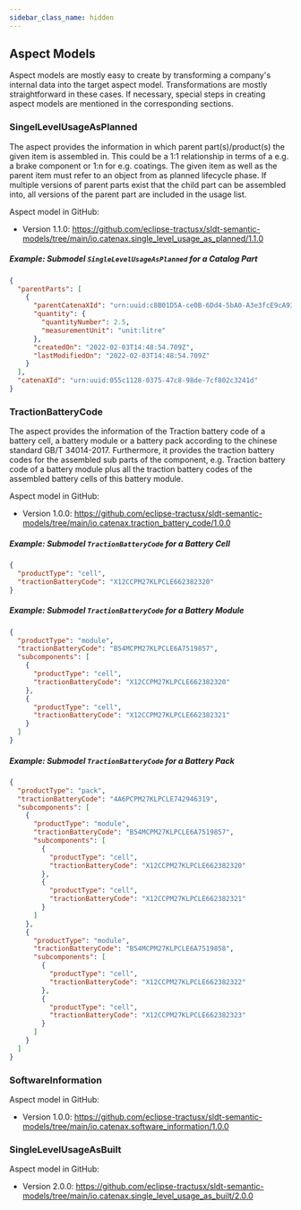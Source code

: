 ```yaml
---
sidebar_class_name: hidden
---
```


<!---
This work is licensed under the CC-BY-4.0 (https://creativecommons.org/licenses/by/4.0/legalcode).

- SPDX-License-Identifier: CC-BY-4.0
- SPDX-FileCopyrightText: 2023 BASF SE
- SPDX-FileCopyrightText: 2023 Bayerische Motoren Werke Aktiengesellschaft (BMW AG)
- SPDX-FileCopyrightText: 2023 Fraunhofer-Gesellschaft zur Foerderung der angewandten Forschung e.V. (represented by Fraunhofer ISST & Fraunhofer IML)
- SPDX-FileCopyrightText: 2023 German Edge Cloud GmbH & Co. KG
- SPDX-FileCopyrightText: 2023 Mercedes Benz AG
- SPDX-FileCopyrightText: 2023 Robert Bosch Manufacturing Solutions GmbH
- SPDX-FileCopyrightText: 2023 SAP SE
- SPDX-FileCopyrightText: 2023 Siemens AG
- SPDX-FileCopyrightText: 2023 T-Systems International GmbH
- SPDX-FileCopyrightText: 2023 ZF Friedrichshafen AG
- SPDX-FileCopyrightText: 2023 Contributors to the Eclipse Foundation
- Source URL: https://github.com/eclipse-tractusx/eclipse-tractusx.github.io/tree/main/docs-kits/kits/Traceability%20Kit (latest version)
--->


## Aspect Models

Aspect models are mostly easy to create by transforming a company's internal data into the target aspect model. Transformations are mostly straightforward in these cases. If necessary, special steps in creating aspect models are mentioned in the corresponding sections.

<AspectModelOverview components={props.components} />

### SingelLevelUsageAsPlanned

The aspect provides the information in which parent part(s)/product(s) the given item is assembled in. This could be a 1:1 relationship in terms of a e.g. a brake component or 1:n for e.g. coatings. The given item as well as the parent item must refer to an object from as planned lifecycle phase. If multiple versions of parent parts exist that the child part can be assembled into, all versions of the parent part are included in the usage list.

Aspect model in GitHub:
- Version 1.1.0: https://github.com/eclipse-tractusx/sldt-semantic-models/tree/main/io.catenax.single_level_usage_as_planned/1.1.0


##### Example: Submodel `SingleLevelUsageAsPlanned` for a Catalog Part

```json
{
  "parentParts": [
    {
      "parentCatenaXId": "urn:uuid:c8B01D5A-ce0B-6Dd4-5bA0-A3e3fcE9cA93",
      "quantity": {
        "quantityNumber": 2.5,
        "measurementUnit": "unit:litre"
      },
      "createdOn": "2022-02-03T14:48:54.709Z",
      "lastModifiedOn": "2022-02-03T14:48:54.709Z"
    }
  ],
  "catenaXId": "urn:uuid:055c1128-0375-47c8-98de-7cf802c3241d"
}
```

### TractionBatteryCode

The aspect provides the information of the Traction battery code of a battery cell, a battery module or a battery pack according to the chinese standard GB/T 34014-2017. Furthermore, it provides the traction battery codes for the assembled sub parts of the component, e.g.  Traction battery code of a battery module plus all the traction battery codes of the assembled battery cells of this battery module.

Aspect model in GitHub:
- Version 1.0.0: https://github.com/eclipse-tractusx/sldt-semantic-models/tree/main/io.catenax.traction_battery_code/1.0.0

##### Example: Submodel `TractionBatteryCode` for a Battery Cell

```json
{
  "productType": "cell",
  "tractionBatteryCode": "X12CCPM27KLPCLE662382320"
}
```

##### Example: Submodel `TractionBatteryCode` for a Battery Module

```json
{
  "productType": "module",
  "tractionBatteryCode": "B54MCPM27KLPCLE6A7519857",
  "subcomponents": [
    {
      "productType": "cell",
      "tractionBatteryCode": "X12CCPM27KLPCLE662382320"
    },
    {
      "productType": "cell",
      "tractionBatteryCode": "X12CCPM27KLPCLE662382321"
    }
  ]
}
```

##### Example: Submodel `TractionBatteryCode` for a Battery Pack

```json
{
  "productType": "pack",
  "tractionBatteryCode": "4A6PCPM27KLPCLE742946319",
  "subcomponents": [
    {
      "productType": "module",
      "tractionBatteryCode": "B54MCPM27KLPCLE6A7519857",
      "subcomponents": [
        {
          "productType": "cell",
          "tractionBatteryCode": "X12CCPM27KLPCLE662382320"
        },
        {
          "productType": "cell",
          "tractionBatteryCode": "X12CCPM27KLPCLE662382321"
        }
      ]
    },
    {
      "productType": "module",
      "tractionBatteryCode": "B54MCPM27KLPCLE6A7519858",
      "subcomponents": [
        {
          "productType": "cell",
          "tractionBatteryCode": "X12CCPM27KLPCLE662382322"
        },
        {
          "productType": "cell",
          "tractionBatteryCode": "X12CCPM27KLPCLE662382323"
        }
      ]
    }
  ]
}
```

### SoftwareInformation

Aspect model in GitHub:
- Version 1.0.0: https://github.com/eclipse-tractusx/sldt-semantic-models/tree/main/io.catenax.software_information/1.0.0

### SingleLevelUsageAsBuilt

Aspect model in GitHub:
- Version 2.0.0: https://github.com/eclipse-tractusx/sldt-semantic-models/tree/main/io.catenax.single_level_usage_as_built/2.0.0
